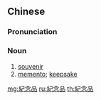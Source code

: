{{also|纪念品}}
==Chinese==
{{zh-forms|s=纪念品|type=21|alt=記念品}}

===Pronunciation===
{{zh-pron
|m=jìniànpǐn
|c=gei2 nim6 ban2
|h=pfs=ki-ngiam-phìn
|mn=kí-liām-phín
|cat=n
}}

===Noun===
{{zh-noun}}

# [[souvenir]] {{zh-mw|m:件|m:個}}
# [[memento]]; [[keepsake]] {{zh-mw|m:件|m:個}}

[[mg:紀念品]]
[[ru:紀念品]]
[[th:紀念品]]